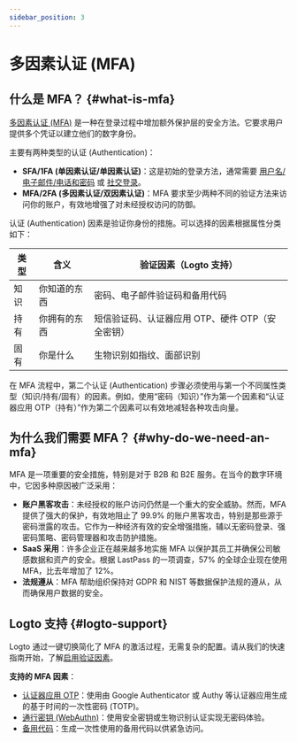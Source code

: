```yaml
---
sidebar_position: 3
---
```


# 多因素认证 (MFA)

## 什么是 MFA？ \{#what-is-mfa}

[多因素认证 (MFA)](https://auth.wiki/mfa) 是一种在登录过程中增加额外保护层的安全方法。它要求用户提供多个凭证以建立他们的数字身份。

主要有两种类型的认证 (Authentication)：

- **SFA/1FA (单因素认证/单因素认证)**：这是初始的登录方法，通常需要 [用户名/电子邮件/电话和密码](/end-user-flows/sign-up-and-sign-in/sign-in) 或 [社交登录](/end-user-flows/sign-up-and-sign-in/social-sign-in)。
- **MFA/2FA (多因素认证/双因素认证)**：MFA 要求至少两种不同的验证方法来访问你的账户，有效地增强了对未经授权访问的防御。

认证 (Authentication) 因素是验证你身份的措施。可以选择的因素根据属性分类如下：

| 类型 | 含义         | 验证因素（Logto 支持）                           |
| ---- | ------------ | ------------------------------------------------ |
| 知识 | 你知道的东西 | 密码、电子邮件验证码和备用代码                   |
| 持有 | 你拥有的东西 | 短信验证码、认证器应用 OTP、硬件 OTP（安全密钥） |
| 固有 | 你是什么     | 生物识别如指纹、面部识别                         |

在 MFA 流程中，第二个认证 (Authentication) 步骤必须使用与第一个不同属性类型（知识/持有/固有）的因素。例如，使用“密码（知识）”作为第一个因素和“认证器应用 OTP（持有）”作为第二个因素可以有效地减轻各种攻击向量。

## 为什么我们需要 MFA？ \{#why-do-we-need-an-mfa}

MFA 是一项重要的安全措施，特别是对于 B2B 和 B2E 服务。在当今的数字环境中，它因多种原因被广泛采用：

- **账户黑客攻击**：未经授权的账户访问仍然是一个重大的安全威胁。然而，MFA 提供了强大的保护，有效地阻止了 99.9% 的账户黑客攻击，特别是那些源于密码泄露的攻击。它作为一种经济有效的安全增强措施，辅以无密码登录、强密码策略、密码管理器和攻击防护措施。
- **SaaS 采用**：许多企业正在越来越多地实施 MFA 以保护其员工并确保公司敏感数据和资产的安全。根据 LastPass 的一项调查，57% 的全球企业现在使用 MFA，比去年增加了 12%。
- **法规遵从**：MFA 帮助组织保持对 GDPR 和 NIST 等数据保护法规的遵从，从而确保用户数据的安全。

## Logto 支持 \{#logto-support}

Logto 通过一键切换简化了 MFA 的激活过程，无需复杂的配置。请从我们的快速指南开始，了解[启用验证因素](/end-user-flows/mfa/configure-mfa)。

**支持的 MFA 因素**：

- [认证器应用 OTP](/end-user-flows/mfa/authenticator-app-otp)：使用由 Google Authenticator 或 Authy 等认证器应用生成的基于时间的一次性密码 (TOTP)。
- [通行密钥 (WebAuthn)](/end-user-flows/mfa/webauthn)：使用安全密钥或生物识别认证实现无密码体验。
- [备用代码](/end-user-flows/mfa/backup-codes)：生成一次性使用的备用代码以供紧急访问。
